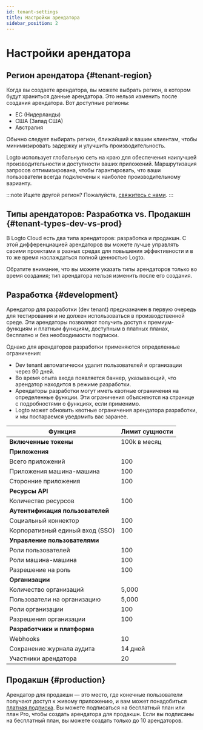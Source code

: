 ```yaml
---
id: tenant-settings
title: Настройки арендатора
sidebar_position: 2
---
```


# Настройки арендатора

## Регион арендатора \{#tenant-region}

Когда вы создаете арендатора, вы можете выбрать регион, в котором будут храниться данные арендатора. Это нельзя изменить после создания арендатора. Вот доступные регионы:

- ЕС (Нидерланды)
- США (Запад США)
- Австралия

Обычно следует выбирать регион, ближайший к вашим клиентам, чтобы минимизировать задержку и улучшить производительность.

Logto использует глобальную сеть на краю для обеспечения наилучшей производительности и доступности ваших приложений. Маршрутизация запросов оптимизирована, чтобы гарантировать, что ваши пользователи всегда подключены к наиболее производительному варианту.

:::note
Ищете другой регион? Пожалуйста, [свяжитесь с нами](https://logto.io/contact).
:::

## Типы арендаторов: Разработка vs. Продакшн \{#tenant-types-dev-vs-prod}

В Logto Cloud есть два типа арендаторов: разработка и продакшн. С этой дифференциацией арендаторов вы можете лучше управлять своими проектами в разных средах для повышения эффективности и в то же время наслаждаться полной ценностью Logto.

Обратите внимание, что вы можете указать типы арендаторов только во время создания; тип арендатора нельзя изменить после его создания.

## Разработка \{#development}

Арендатор для разработки (dev tenant) предназначен в первую очередь для тестирования и не должен использоваться в производственной среде. Эти арендаторы позволяют получить доступ к премиум-функциям и платным функциям, доступным в платных планах, бесплатно и без необходимости подписки.

Однако для арендаторов разработки применяются определенные ограничения:

- Dev tenant автоматически удалит пользователей и организации через 90 дней.
- Во время опыта входа появляется баннер, указывающий, что арендатор находится в режиме разработки.
- Арендаторы разработки могут иметь квотные ограничения на определенные функции. Эти ограничения объясняются на странице с подробностями о функциях, если применимо.
- Logto может обновить квотные ограничения арендатора разработки, и мы постараемся уведомить вас заранее.

| Функция                          | Лимит сущности |
| -------------------------------- | -------------- |
| **Включенные токены**            | 100k в месяц   |
| **Приложения**                   |
| Всего приложений                 | 100            |
| Приложения машина-машина         | 100            |
| Сторонние приложения             | 100            |
| **Ресурсы API**                  |                |
| Количество ресурсов              | 100            |
| **Аутентификация пользователей** |                |
| Социальный коннектор             | 100            |
| Корпоративный единый вход (SSO)  | 100            |
| **Управление пользователями**    |                |
| Роли пользователей               | 100            |
| Роли машина-машина               | 100            |
| Разрешение на роль               | 100            |
| **Организации**                  |                |
| Количество организаций           | 5,000          |
| Пользователи на организацию      | 5,000          |
| Роли организации                 | 100            |
| Разрешения организации           | 100            |
| **Разработчики и платформа**     |                |
| Webhooks                         | 10             |
| Сохранение журнала аудита        | 14 дней        |
| Участники арендатора             | 20             |

## Продакшн \{#production}

Арендатор для продакшн — это место, где конечные пользователи получают доступ к живому приложению, и вам может понадобиться [платная подписка](https://logto.io/pricing). Вы можете подписаться на бесплатный план или план Pro, чтобы создать арендатора для продакшн. Если вы подписаны на бесплатный план, вы можете создать только до 10 арендаторов.
